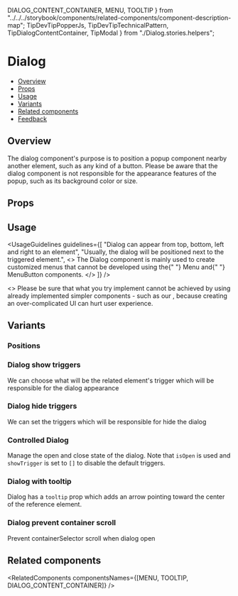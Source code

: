   DIALOG_CONTENT_CONTAINER,
  MENU,
  TOOLTIP
} from "../../../storybook/components/related-components/component-description-map";
  TipDevTipPopperJs,
  TipDevTipTechnicalPattern,
  TipDialogContentContainer,
  TipModal
} from "./Dialog.stories.helpers";

<Meta of={DialogStories} />

# Dialog

- [Overview](#overview)
- [Props](#props)
- [Usage](#usage)
- [Variants](#variants)
- [Related components](#related-components)
- [Feedback](#feedback)

## Overview

The dialog component's purpose is to position a popup component nearby another element, such as any kind of a button.
Please be aware that the dialog component is not responsible for the appearance features of the popup, such as its background color or size.

<Canvas of={DialogStories.Overview} />

<TipDialogContentContainer />

## Props

<PropsTable />

<TipDevTipPopperJs />

## Usage

<UsageGuidelines
  guidelines={[
    "Dialog can appear from top, bottom, left and right to an element",
    "Usually, the dialog will be positioned next to the triggered element.",
    <>
      The Dialog component is mainly used to create customized menus that cannot be developed using the{" "}
      <StorybookLink page="Navigation/Menu/Menu">Menu</StorybookLink> and{" "}
      <StorybookLink page="Buttons/MenuButton">MenuButton</StorybookLink> components.
    </>
  ]}
/>

<AttentionBox title="Trying to implement your own customize menu?">
  <>
    Please be sure that what you try implement cannot be achieved by using already implemented simpler components - such
    as our <AttentionBoxLink href="/?path=/docs/navigation-menu-menu--docs" text="Menu component" />, because creating
    an over-complicated UI can hurt user experience.
  </>
</AttentionBox>
<br />
<TipModal />

## Variants

### Positions

<Canvas of={DialogStories.Positions} />

### Dialog show triggers

We can choose what will be the related element's trigger which will be responsible for the dialog appearance

<Canvas of={DialogStories.ShowTriggers} />

### Dialog hide triggers

We can set the triggers which will be responsible for hide the dialog

<Canvas of={DialogStories.HideTriggers} />

### Controlled Dialog

Manage the open and close state of the dialog. Note that `isOpen` is used and `showTrigger` is set to `[]` to disable the default triggers.

<Canvas of={DialogStories.ControlledDialog} />

### Dialog with tooltip

Dialog has a <code>tooltip</code> prop which adds an arrow pointing toward the center of the reference element.

<Canvas of={DialogStories.DialogWithTooltip} />

### Dialog prevent container scroll

Prevent containerSelector scroll when dialog open

<Canvas of={DialogStories.DisableScrollWhenDialogOpen} />

<TipDevTipTechnicalPattern />

## Related components

<RelatedComponents componentsNames={[MENU, TOOLTIP, DIALOG_CONTENT_CONTAINER]} />
